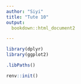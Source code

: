 ```yaml
---
author: "Siyi"
title: "Tute 10"
output:
  bookdown::html_document2

---
```


```r
library(dplyr)
library(ggplot2)
```

```r
.libPaths()
```

```r
renv::init()
```


```r

```

